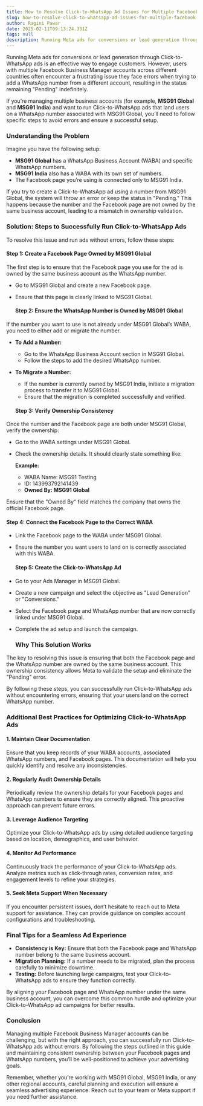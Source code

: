 ```yaml
---
title: How to Resolve Click-to-WhatsApp Ad Issues for Multiple Facebook Business Manager Accounts
slug: how-to-resolve-click-to-whatsapp-ad-issues-for-multiple-facebook-business-manager-accounts
author: Ragini Pawar
date: 2025-02-11T09:13:24.331Z
tags: null
description: Running Meta ads for conversions or lead generation through Click-to-WhatsApp ads is an effective way to engage customers. However, users with multiple Facebook Business Manager accounts across different countries often encounter a frustrating issue they face errors when trying to add a WhatsApp number from a different account, resulting in the status remaining "Pending" indefinitely.
---
```

Running Meta ads for conversions or lead generation through Click-to-WhatsApp ads is an effective way to engage customers. However, users with multiple Facebook Business Manager accounts across different countries often encounter a frustrating issue they face errors when trying to add a WhatsApp number from a different account, resulting in the status remaining "Pending" indefinitely.

If you’re managing multiple business accounts (for example, **MSG91 Global** and **MSG91 India**) and want to run Click-to-WhatsApp ads that land users on a WhatsApp number associated with MSG91 Global, you’ll need to follow specific steps to avoid errors and ensure a successful setup.

### **Understanding the Problem**

Imagine you have the following setup:

* **MSG91 Global** has a WhatsApp Business Account (WABA) and specific WhatsApp numbers.  
* **MSG91 India** also has a WABA with its own set of numbers.  
* The Facebook page you’re using is connected only to MSG91 India.

If you try to create a Click-to-WhatsApp ad using a number from MSG91 Global, the system will throw an error or keep the status in "Pending." This happens because the number and the Facebook page are not owned by the same business account, leading to a mismatch in ownership validation.

### **Solution: Steps to Successfully Run Click-to-WhatsApp Ads**

To resolve this issue and run ads without errors, follow these steps:

#### **Step 1: Create a Facebook Page Owned by MSG91 Global**

The first step is to ensure that the Facebook page you use for the ad is owned by the same business account as the WhatsApp number.

* Go to MSG91 Global and create a new Facebook page.  
* Ensure that this page is clearly linked to MSG91 Global.

  #### **Step 2: Ensure the WhatsApp Number is Owned by MSG91 Global**

If the number you want to use is not already under MSG91 Global’s WABA, you need to either add or migrate the number.

* **To Add a Number:**

  * Go to the WhatsApp Business Account section in MSG91 Global.  
  * Follow the steps to add the desired WhatsApp number.  
* **To Migrate a Number:**

  * If the number is currently owned by MSG91 India, initiate a migration process to transfer it to MSG91 Global.  
  * Ensure that the migration is completed successfully and verified.

  #### **Step 3: Verify Ownership Consistency**

Once the number and the Facebook page are both under MSG91 Global, verify the ownership:

* Go to the WABA settings under MSG91 Global.

* Check the ownership details. It should clearly state something like:

   **Example:**

  * WABA Name: MSG91 Testing  
  * ID: 143993792141439  
  * **Owned By: MSG91 Global**

Ensure that the "Owned By" field matches the company that owns the official Facebook page.

#### **Step 4: Connect the Facebook Page to the Correct WABA**

* Link the Facebook page to the WABA under MSG91 Global.  
* Ensure the number you want users to land on is correctly associated with this WABA.

  #### **Step 5: Create the Click-to-WhatsApp Ad**

* Go to your Ads Manager in MSG91 Global.  
* Create a new campaign and select the objective as "Lead Generation" or "Conversions."  
* Select the Facebook page and WhatsApp number that are now correctly linked under MSG91 Global.  
* Complete the ad setup and launch the campaign.

  ### **Why This Solution Works**

The key to resolving this issue is ensuring that both the Facebook page and the WhatsApp number are owned by the same business account. This ownership consistency allows Meta to validate the setup and eliminate the "Pending" error.

By following these steps, you can successfully run Click-to-WhatsApp ads without encountering errors, ensuring that your users land on the correct WhatsApp number.

### **Additional Best Practices for Optimizing Click-to-WhatsApp Ads**

#### **1\. Maintain Clear Documentation**

Ensure that you keep records of your WABA accounts, associated WhatsApp numbers, and Facebook pages. This documentation will help you quickly identify and resolve any inconsistencies.

#### **2\. Regularly Audit Ownership Details**

Periodically review the ownership details for your Facebook pages and WhatsApp numbers to ensure they are correctly aligned. This proactive approach can prevent future errors.

#### **3\. Leverage Audience Targeting**

Optimize your Click-to-WhatsApp ads by using detailed audience targeting based on location, demographics, and user behavior.

#### **4\. Monitor Ad Performance**

Continuously track the performance of your Click-to-WhatsApp ads. Analyze metrics such as click-through rates, conversion rates, and engagement levels to refine your strategies.

#### **5\. Seek Meta Support When Necessary**

If you encounter persistent issues, don’t hesitate to reach out to Meta support for assistance. They can provide guidance on complex account configurations and troubleshooting.

### **Final Tips for a Seamless Ad Experience**

* **Consistency is Key:** Ensure that both the Facebook page and WhatsApp number belong to the same business account.  
* **Migration Planning:** If a number needs to be migrated, plan the process carefully to minimize downtime.  
* **Testing:** Before launching large campaigns, test your Click-to-WhatsApp ads to ensure they function correctly.

By aligning your Facebook page and WhatsApp number under the same business account, you can overcome this common hurdle and optimize your Click-to-WhatsApp ad campaigns for better results.

### **Conclusion**

Managing multiple Facebook Business Manager accounts can be challenging, but with the right approach, you can successfully run Click-to-WhatsApp ads without errors. By following the steps outlined in this guide and maintaining consistent ownership between your Facebook pages and WhatsApp numbers, you’ll be well-positioned to achieve your advertising goals.

Remember, whether you’re working with MSG91 Global, MSG91 India, or any other regional accounts, careful planning and execution will ensure a seamless advertising experience. Reach out to your team or Meta support if you need further assistance.